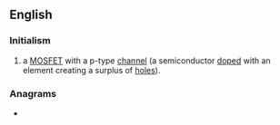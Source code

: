 {{also|PMOs}}
==English==

===Initialism===
{{rfc-header|en|Initialism}}
{{head|en|initialism}}

# {{lb|en|electronics}} a [[MOSFET]] with a p-type [[channel]] (a semiconductor [[doped]] with an element creating a surplus of [[hole]]s).

===Anagrams===
* {{anagrams|en|a=mops|MOPS|MOPs|MSPO|POMs|Poms|SMOP|mops|poms}}